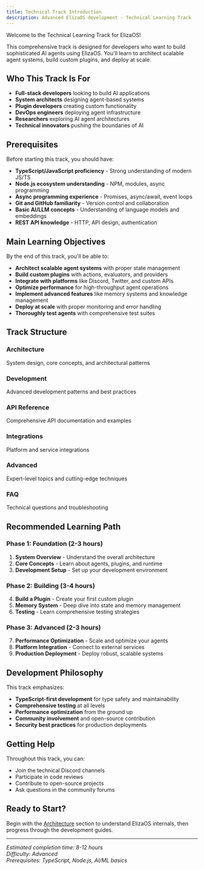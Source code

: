 ```yaml
---
title: Technical Track Introduction
description: Advanced ElizaOS development - Technical Learning Track
---
```


Welcome to the Technical Learning Track for ElizaOS!

This comprehensive track is designed for developers who want to build sophisticated AI agents using
ElizaOS. You'll learn to architect scalable agent systems, build custom plugins, and deploy at
scale.

## Who This Track Is For

- **Full-stack developers** looking to build AI applications
- **System architects** designing agent-based systems
- **Plugin developers** creating custom functionality
- **DevOps engineers** deploying agent infrastructure
- **Researchers** exploring AI agent architectures
- **Technical innovators** pushing the boundaries of AI

## Prerequisites

Before starting this track, you should have:

- **TypeScript/JavaScript proficiency** - Strong understanding of modern JS/TS
- **Node.js ecosystem understanding** - NPM, modules, async programming
- **Async programming experience** - Promises, async/await, event loops
- **Git and GitHub familiarity** - Version control and collaboration
- **Basic AI/LLM concepts** - Understanding of language models and embeddings
- **REST API knowledge** - HTTP, API design, authentication

## Main Learning Objectives

By the end of this track, you'll be able to:

- **Architect scalable agent systems** with proper state management
- **Build custom plugins** with actions, evaluators, and providers
- **Integrate with platforms** like Discord, Twitter, and custom APIs
- **Optimize performance** for high-throughput agent operations
- **Implement advanced features** like memory systems and knowledge management
- **Deploy at scale** with proper monitoring and error handling
- **Thoroughly test agents** with comprehensive test suites

## Track Structure

### **Architecture**

System design, core concepts, and architectural patterns

### **Development**

Advanced development patterns and best practices

### **API Reference**

Comprehensive API documentation and examples

### **Integrations**

Platform and service integrations

### **Advanced**

Expert-level topics and cutting-edge techniques

### **FAQ**

Technical questions and troubleshooting

## Recommended Learning Path

### Phase 1: Foundation (2-3 hours)

1. **System Overview** - Understand the overall architecture
2. **Core Concepts** - Learn about agents, plugins, and runtime
3. **Development Setup** - Set up your development environment

### Phase 2: Building (3-4 hours)

4. **Build a Plugin** - Create your first custom plugin
5. **Memory System** - Deep dive into state and memory management
6. **Testing** - Learn comprehensive testing strategies

### Phase 3: Advanced (2-3 hours)

7. **Performance Optimization** - Scale and optimize your agents
8. **Platform Integration** - Connect to external services
9. **Production Deployment** - Deploy robust, scalable systems

## Development Philosophy

This track emphasizes:

- **TypeScript-first development** for type safety and maintainability
- **Comprehensive testing** at all levels
- **Performance optimization** from the ground up
- **Community involvement** and open-source contribution
- **Security best practices** for production deployments

## Getting Help

Throughout this track, you can:

- Join the technical Discord channels
- Participate in code reviews
- Contribute to open-source projects
- Ask questions in the community forums

## Ready to Start?

Begin with the [Architecture](./architecture/) section to understand ElizaOS internals, then
progress through the development guides.

---

_Estimated completion time: 8-12 hours_  
_Difficulty: Advanced_  
_Prerequisites: TypeScript, Node.js, AI/ML basics_
